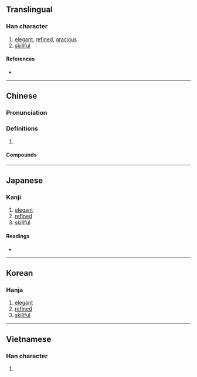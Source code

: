 {{also|娴}}
{{character info}}
==Translingual==

===Han character===
{{Han char|rn=38|rad=女|as=12|sn=15|four=47420|canj=VAND|ids=⿰女閑}}

# [[elegant]], [[refined]], [[gracious]]
# [[skillful]]

====References====
* {{Han ref|kx=0271.040|dkj=06711|dj=0539.010|hdz=21082.170|uh=5AFB|ud=23291|bh=BC5F|bd=48223}}

----

==Chinese==
{{zh-forms|s=娴|alt=嫺,𡢃}}

===Pronunciation===
{{zh-pron
|m=xián
|c=haan4
|h=pfs=
|md=
|mn=
|w=
|mc=y
|oc=y
|cat=
}}

===Definitions===
{{zh-hanzi}}

# {{rfdef|zh}}

====Compounds====
{{zh-der|嫻淑|嫻雅|嫻熟|幽嫻|嫻習|嫻靜|熟嫻|舉止嫻雅}}

----

==Japanese==

===Kanji===
{{ja-kanji|grade=|rs=女12}}

# [[elegant]]
# [[refined]]
# [[skillful]]

====Readings====
* {{ja-readings
|goon=げん
|kanon=かん
|kun=<!--なら-う, みやび-やか-->}}

----

==Korean==

===Hanja===
{{ko-hanja|hangeul=한|rv=han|mr=han}}

# [[elegant]]
# [[refined]]
# [[skillful]]

----

==Vietnamese==

===Han character===
{{vi-hantu|[[nhàn]]|rs=女12}}

# {{rfdef|vi|sort=女12}}